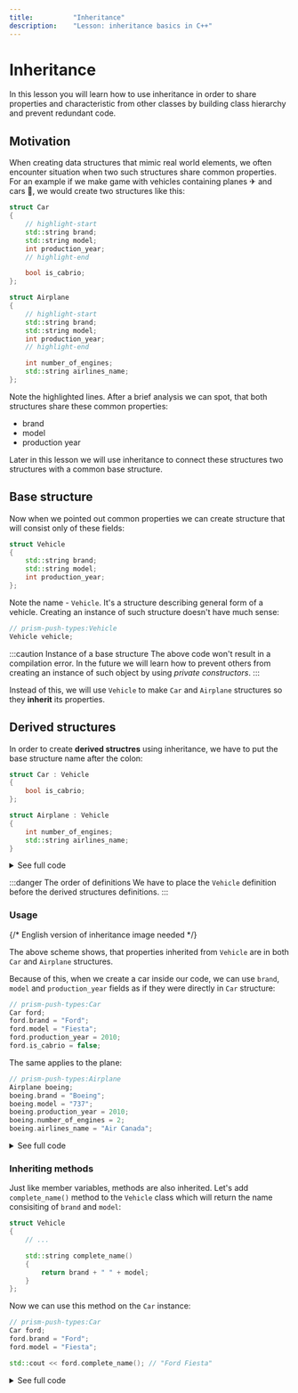 ```yaml
---
title:			"Inheritance"
description:	"Lesson: inheritance basics in C++"
---
```


# Inheritance


<NotFinished/>

In this lesson you will learn how to use inheritance in order to share properties and characteristic from other classes
by building class hierarchy and prevent redundant code. 

## Motivation 

When creating data structures that mimic real world elements, we often encounter situation when two such structures share common properties.
For an example if we make game with vehicles containing planes ✈ and cars 🚗, we would create two structures like this:

```cpp
struct Car
{
    // highlight-start
    std::string brand;
    std::string model;
    int production_year;
    // highlight-end

    bool is_cabrio;
};

struct Airplane
{
    // highlight-start
    std::string brand;
    std::string model;
    int production_year;
	// highlight-end

    int number_of_engines;
    std::string airlines_name;
};
```

Note the highlighted lines. After a brief analysis we can spot, that both structures share these common properties:

- brand
- model
- production year

Later in this lesson we will use inheritance to connect these structures two structures with a common base structure.

## Base structure

Now when we pointed out common properties we can create structure that will consist only of these fields:

```cpp
struct Vehicle
{
    std::string brand;
    std::string model;
    int production_year;
};
```

Note the name - `Vehicle`. It's a structure describing general form of a vehicle. Creating an instance of such structure doesn't have much sense: 

```cpp
// prism-push-types:Vehicle
Vehicle vehicle;
```

:::caution Instance of a base structure
The above code won't result in a compilation error. In the future we will learn how to prevent others from creating
an instance of such object by using *private constructors*.
:::

Instead of this, we will use `Vehicle` to make `Car` and `Airplane` structures so they **inherit** its properties.

## Derived structures

In order to create **derived structres** using inheritance, we have to put the base structure name after the colon:

```cpp
struct Car : Vehicle
{
    bool is_cabrio;
};

struct Airplane : Vehicle
{
    int number_of_engines;
    std::string airlines_name;
}
```

<details>
    <summary>See full code</summary>
    <div>
        <CustomCodeBlock maxlines={25} resizable>
            <FullCode_DerivedStructs />
        </CustomCodeBlock>
    </div>
</details>

:::danger The order of definitions
We have to place the `Vehicle` definition before the derived structures definitions.
:::

### Usage

{/* English version of inheritance image needed */}

The above scheme shows, that properties inherited from `Vehicle` are in both `Car` and `Airplane` structures.

Because of this, when we create a car inside our code, we can use `brand`, `model` and `production_year` fields as if they were directly in `Car` structure:

```cpp
// prism-push-types:Car
Car ford;
ford.brand = "Ford";
ford.model = "Fiesta";
ford.production_year = 2010;
ford.is_cabrio = false;
```

The same applies to the plane:

```cpp showLineNumbers
// prism-push-types:Airplane
Airplane boeing;
boeing.brand = "Boeing";
boeing.model = "737";
boeing.production_year = 2010;
boeing.number_of_engines = 2;
boeing.airlines_name = "Air Canada";
```

<details>
    <summary>See full code</summary>
    <div>
        <CustomCodeBlock maxlines={25} resizable>
            <FullCode_DerivedStructsUsage />
        </CustomCodeBlock>
    </div>
</details>

### Inheriting methods

Just like member variables, methods are also inherited. Let's add `complete_name()` method to the `Vehicle` class which will return the name consisiting of `brand` and `model`:

```cpp
struct Vehicle 
{
    // ... 

    std::string complete_name() 
    {
        return brand + " " + model;
    }
};
```

Now we can use this method on the `Car` instance:

```cpp
// prism-push-types:Car
Car ford;
ford.brand = "Ford";
ford.model = "Fiesta";

std::cout << ford.complete_name(); // "Ford Fiesta"
```

<details>
    <summary>See full code</summary>
    <div>
        <CustomCodeBlock maxlines={25} resizable>
            <FullCode_DerivedStructsMethods />
        </CustomCodeBlock>
    </div>
</details>